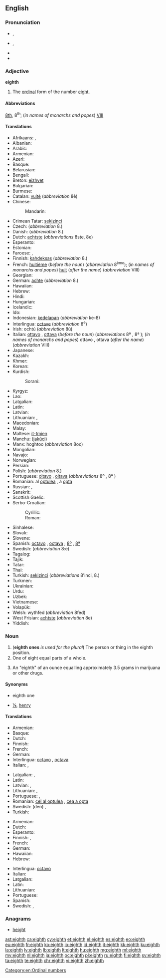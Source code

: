 ==English==
{{ordinalbox|en|7th|8th|9th|seventh|ninth|card=eight}}

===Pronunciation===
* {{a|RP}} {{enPR|ātth}}, {{IPA|/eɪtθ/}}
* {{a|GenAm}} {{enPR|ātth}}, {{IPA|/eʔθ/|/eɪtθ/|/eɪθ/}}
* {{audio|en-us-eighth.ogg|Audio (US)}}
* {{rhymes|eɪtθ}}

===Adjective===
'''eighth'''

# The [[ordinal]] form of the number [[eight]].

====Abbreviations====
[[8th]], 8<sup>th</sup>; (''in names of monarchs and popes'') [[VIII]]

====Translations====
{{trans-top|ordinal form of the number eight}}
* Afrikaans: {{t|af|agste}}, {{t|af|agtste}}
* Albanian: {{t|sq|tetë}}
* Arabic: {{t|ar|ثامن|m|tr=ṯāmin|sc=Arab}}
* Armenian: {{t|hy|ութերորդ|tr=ut'erord}}
* Azeri: {{t|az|səkkizinci}}
* Basque: {{t+|eu|zortzigarren}}
* Belarusian: {{t|be|восьмы|m|tr=vós’my|sc=Cyrl}}
* Bengali: {{t|bn|অষ্টম|tr=ôshţôm|sc=Beng}}
* Breton: [[eizhvet]]
* Bulgarian: {{t|bg|осми|m|tr=ósmi|sc=Cyrl}}
* Burmese: {{t|my|အဌမ|tr=a' htama.|sc=Mymr}}
* Catalan: [[vuitè]] (''abbreviation'' 8è)
* Chinese:
*: Mandarin: {{t+|cmn|第八|tr=dìbā|sc=Hani}}
* Crimean Tatar: [[sekizinci]]
* Czech: {{t+|cs|osmý|m}} (''abbreviation'' 8.)
* Danish: {{t|da|ottende}} (''abbreviation'' 8.)
* Dutch: [[achtste]] (''abbreviations'' 8ste, 8e)
* Esperanto: {{t+|eo|oka}}
* Estonian: {{t|et|katsas}}
* Faroese: {{t|fo|áttandi|m}}, {{t|fo|áttanda|f|n}}
* Finnish: [[kahdeksas]] (''abbreviation'' 8.)
* French: [[huitième]] (''before the noun'') (''abbreviation'' 8<sup>ème</sup>); (''in names of monarchs and popes'') [[huit]] (''after the name'') (''abbreviation'' VIII)
* Georgian: {{t|ka|მერვე|tr=merve|sc=Geor}}
* German: [[achte]] (''abbreviation'' 8.)
* Hawaiian: {{t|haw|walu}}
* Hebrew: {{t|he|שמיני|tr=shmini|sc=Hebr}}
* Hindi: {{t|hi|आठवां|tr=āṭhvā̃|sc=Deva}}
* Hungarian: {{t+|hu|nyolcadik}}
* Icelandic: {{t|is|áttundi}}
* Ido: {{t+|io|okesma}}
* Indonesian: [[kedelapan]] (''abbreviation'' ke-8)
* Interlingua: [[octave]] (''abbreviation'' 8<sup>e</sup>)
* Irish: ochtú (''abbreviation'' 8ú)
* Italian: [[ottavo]] {{g|m}}, [[ottava]] {{g|f}} (''before the noun'') (''abbreviations'' 8º {{g|m}}, 8ª {{g|f}}); (''in names of monarchs and popes'') ottavo {{g|m}}, ottava {{g|f}} (''after the name'') (''abbreviation'' VIII)
* Japanese: {{t|ja|八番目|tr=はちばんめ, hachiban-me|sc=Jpan}}
* Kazakh: {{t|kk|сегізінші|tr=segizinşi|sc=Cyrl}}
* Khmer: {{t|km|ទីប្រាំបី|tr=tii pram bəi|sc=Khmr}}
* Korean: {{t+|ko|여덟째|tr=yeodeolpjjae|sc=Hang}}
* Kurdish:
*: Sorani: {{t+|ku|هه‌شته‌م}}
{{trans-mid}}
* Kyrgyz: {{t|ky|сегизинчи|tr=segizinçi|sc=Cyrl}}
* Lao: {{t|lo|ທີ່ແປດ|tr=tʰī̀ pǣt|sc=Laoo}}
* Latgalian: {{t|ltg|ostoni}}
* Latin: {{t+|la|octavus}}
* Latvian: {{t+|lv|astoņi}}
* Lithuanian: {{t+|lt|aštuntas|m}}, {{t|lt|aštunta|f}}
* Macedonian: {{t|mk|осми|m|tr=ósmi|sc=Cyrl}}
* Malay: {{t+|ms|kelapan}}
* Maltese: [[it-tmien]]
* Manchu: ([[jakūci]])
* Manx: hoghtoo (''abbreviation'' 8oo)
* Mongolian: {{t|mn|наймдугаар|tr=najmdugaar|sc=Cyrl}}
* Navajo: {{t|nv|tseebíí góneʼ}}
* Norwegian: {{t+|no|åttende}}
* Persian: {{t+|fa|هشتم|tr=haštom|sc=fa-Arab}}
* Polish: {{t+|pl|ósmy|m}} (''abbreviation'' 8.)
* Portuguese: [[oitavo]] {{g|m}}, [[oitava]] {{g|f}} (''abbreviations'' 8º {{g|m}}, 8ª {{g|f}})
* Romanian: al [[optulea]] {{g|m}}, a [[opta]] {{g|f}}
* Russian: {{t+|ru|восьмой|m|tr=vos’mój|sc=Cyrl}}, {{t|ru|8-ой|tr=abbreviation|sc=Cyrl}}
* Sanskrit: {{t|sa|अष्टमः|tr=aṣṭamaḥ|sc=Deva}}
* Scottish Gaelic: {{t|gd|ochdamh}}
* Serbo-Croatian:
*: Cyrillic: {{t|sh|осми|m}}
*: Roman: {{t|sh|osmi|m}}
* Sinhalese: {{t|si|අටවැනි|tr=aṭavæni|sc=Sinh}}
* Slovak: {{t|sk|ôsmy|m}} <!-- {{t|sk|ôsma|f}}, {{t|sk|ôsme|n}} -->
* Slovene: {{t+|sl|osmi|m}}
* Spanish: [[octavo]] {{g|m}}, [[octava]] {{g|f}}; {{qualifier|abbreviations}} [[8º]] {{g|m}}, [[8ª]] {{g|f}}
* Swedish: {{t+|sv|åttonde}} (''abbreviation'' 8:e)
* Tagalog: {{t|tl|ikawalo}}
* Tajik: {{t|tg|ҳаштум|tr=haštum|sc=Cyrl}}
* Tatar: {{t|tt|сигезенче|tr=sigezençe|sc=Cyrl}}
* Thai: {{t|th|ที่แปด|tr=têe bpàet|sc=Thai}}
* Turkish: [[sekizinci]] (''abbreviations'' 8'inci, 8.)
* Turkmen: {{t|tk|sekizinji}}
* Ukrainian: {{t+|uk|восьмий|m|tr=vós’myj|sc=Cyrl}}
* Urdu: {{t+|ur|آٹھواں|tr=āṭhvā̃|sc=ur-Arab}}
* Uzbek: {{t|uz|sakkizinchi}}
* Vietnamese: {{t|vi|thứ tám}}
* Volapük: {{t+|vo|jölid}}
* Welsh: wythfed (''abbreviation'' 8fed)
* West Frisian: [[achtste]] (''abbreviation'' 8e)
* Yiddish: {{t|yi|אַכט|tr=akht|sc=Hebr}}
{{trans-bottom}}

===Noun===
{{en-noun}}

# ('''eighth ones''' ''is used for the plural'') The person or thing in the eighth position.
# One of eight equal parts of a whole.
# {{context|slang|lang=en}} An "eighth" of an ounce equalling approximately 3.5 grams in marijuana or other drugs.

====Synonyms====
* {{sense|person or thing in the eighth position}} eighth one
* {{sense|One of eight equal parts}} [[⅛]], [[henry]] {{qualifier|for an eighth of an ounce of marijuana in the UK}}

====Translations====
{{trans-top|person or thing in the eighth position}}
* Armenian: {{t|hy|ութերորդ|tr=ut'erord}}
* Basque: {{t+|eu|zortzigarren}}
* Dutch: {{t+|nl|achtste}}
* Finnish: {{t+|fi|kahdeksas}}
* French: {{t+|fr|huitième|m|f}}
* German: {{t+|de|Achte}}
* Interlingua: [[octavo]] {{g|m}}, [[octava]] {{g|f}}
* Italian: {{t+|it|ottavo|m}}, {{t+|it|ottava|f}}
{{trans-mid}}
* Latgalian: {{t|ltg|ostoits|m}}, {{t|ltg|ostoita|f}}
* Latin: {{t+|la|octavus}}
* Latvian: {{t+|lv|astotais|m}}, {{t|lv|astotā|f}}
* Lithuanian: {{t+|lt|aštuntas|m}}, {{t|lt|aštunta|f}}
* Portuguese: {{t+|pt|oitavo|m}}, {{t+|pt|oitava|f}}
* Romanian: [[cel al optulea]] {{g|m}}, [[cea a opta]] {{g|f}}
* Swedish: (den) {{t+|sv|åttonde|c}}, {{t+|sv|åtta|c}}
* Turkish: {{t+|tr|sekizinci}}
{{trans-bottom}}

{{trans-top|one of eight equal parts of a whole}}
* Armenian: {{t|hy|ութերորդ|tr=ut'erord}}
* Dutch: {{t+|nl|achtste|n}}
* Esperanto: {{t|eo|okono}}
* Finnish: {{t|fi|kahdeksasosa}}, {{t|fi|kahdeksannes}}
* French: {{t+|fr|huitième|m}}
* German: {{t|de|Achtel|n}}
* Hawaiian: {{t|haw|hapawalu}}
* Hebrew: {{t+|he|שמינית|f|tr=shminít|sc=Hebr}}
{{trans-mid}}
* Interlingua: [[octavo]]
* Italian: {{t+|it|ottavo|m}}
* Latgalian: {{t|ltg|astotdaļa|f}}
* Latin: {{t|la|octavum|n}}
* Lithuanian: {{t|lt|aštuntadalis|m}}
* Portuguese: {{t+|pt|oitavo|m}}
* Spanish: {{t+|es|octavo|m}}
* Swedish: {{t+|sv|åttondel|c}}, {{t+|sv|åttondedel|c}}
{{trans-bottom}}

{{trans-top|slang: a quantity of marijuana weighing one-eighth of an ounce}}
{{trans-mid}}
{{trans-bottom}}

===Anagrams===
* [[height#English|height]]

[[Category:en:Ordinal numbers]]

[[ast:eighth]]
[[ca:eighth]]
[[cy:eighth]]
[[et:eighth]]
[[el:eighth]]
[[es:eighth]]
[[eo:eighth]]
[[eu:eighth]]
[[fr:eighth]]
[[ko:eighth]]
[[io:eighth]]
[[id:eighth]]
[[it:eighth]]
[[kk:eighth]]
[[ku:eighth]]
[[la:eighth]]
[[lv:eighth]]
[[lb:eighth]]
[[lt:eighth]]
[[hu:eighth]]
[[mg:eighth]]
[[ml:eighth]]
[[my:eighth]]
[[nl:eighth]]
[[ja:eighth]]
[[oc:eighth]]
[[pl:eighth]]
[[ru:eighth]]
[[fi:eighth]]
[[sv:eighth]]
[[ta:eighth]]
[[te:eighth]]
[[chr:eighth]]
[[vi:eighth]]
[[zh:eighth]]